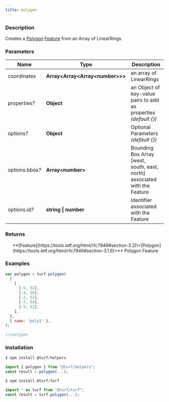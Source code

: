 ```yaml
---
title: polygon
---
```



### Description

Creates a [Polygon](https://tools.ietf.org/html/rfc7946#section-3.1.6) [Feature](https://tools.ietf.org/html/rfc7946#section-3.2) from an Array of LinearRings.

### Parameters

| Name                 | Type                               | Description                                                               |
| -------------------- | ---------------------------------- | ------------------------------------------------------------------------- |
| coordinates          | **Array\<Array\<Array\<number>>>** | an array of LinearRings                                                   |
| properties<i>?</i>   | **Object**                         | an Object of key-value pairs to add as properties _(default \{})_         |
| options<i>?</i>      | **Object**                         | Optional Parameters _(default \{})_                                       |
| options.bbox<i>?</i> | **Array\<number>**                 | Bounding Box Array [west, south, east, north] associated with the Feature |
| options.id<i>?</i>   | **string \| number**               | Identifier associated with the Feature                                    |

### Returns

<ul>
  **[Feature](https://tools.ietf.org/html/rfc7946#section-3.2)\<[Polygon](https://tools.ietf.org/html/rfc7946#section-3.1.6)>** Polygon Feature

</ul>

### Examples

```javascript
var polygon = turf.polygon(
  [
    [
      [-5, 52],
      [-4, 56],
      [-2, 51],
      [-7, 54],
      [-5, 52],
    ],
  ],
  { name: "poly1" },
);

//=polygon
```

### Installation

```javascript
$ npm install @turf/helpers

import { polygon } from "@turf/helpers";
const result = polygon(...);
```

```javascript
$ npm install @turf/turf

import * as turf from "@turf/turf";
const result = turf.polygon(...);
```
